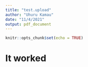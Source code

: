 ```yaml
---
title: "test.upload"
author: "Uhuru Kamau"
date: "11/4/2021"
output: pdf_document
---
```


```r
knitr::opts_chunk$set(echo = TRUE)
```

# It worked